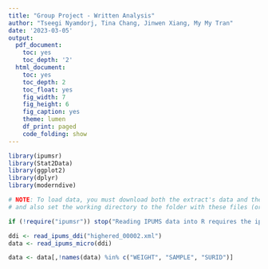```yaml
---
title: "Group Project - Written Analysis"
author: "Tseegi Nyamdorj, Tina Chang, Jinwen Xiang, My My Tran"
date: '2023-03-05'
output: 
  pdf_document:
    toc: yes
    toc_depth: '2'
  html_document:
    toc: yes
    toc_depth: 2
    toc_float: yes
    fig_width: 7
    fig_height: 6
    fig_caption: yes
    theme: lumen
    df_print: paged
    code_folding: show
---
```

```r
library(ipumsr)
library(Stat2Data)
library(ggplot2)
library(dplyr)
library(moderndive) 
```

```r
# NOTE: To load data, you must download both the extract's data and the DDI
# and also set the working directory to the folder with these files (or change the path below).

if (!require("ipumsr")) stop("Reading IPUMS data into R requires the ipumsr package. It can be installed using the following command: install.packages('ipumsr')")

ddi <- read_ipums_ddi("highered_00002.xml")
data <- read_ipums_micro(ddi)
```

```r
data <- data[,!names(data) %in% c("WEIGHT", "SAMPLE", "SURID")]
```

